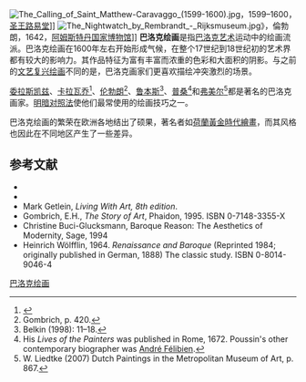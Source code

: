{{expand|time=2017-02-02T12:33:49+00:00}}
[[File:The_Calling_of_Saint_Matthew-Caravaggo_(1599-1600).jpg|thumb]]，1599–1600，[[圣王路易堂|圣王路易堂]]]]
[[File:The_Nightwatch_by_Rembrandt_-_Rijksmuseum.jpg|thumb]]》，倫勃朗，1642，[[阿姆斯特丹国家博物馆|阿姆斯特丹国家博物馆]]]]
'''巴洛克绘画'''是指[[巴洛克艺术|巴洛克艺术]]运动中的绘画流派。巴洛克绘画在1600年左右开始形成气候，在整个17世纪到18世纪初的艺术界都有较大的影响力。其作品特征为富有丰富而浓重的色彩和大面积的阴影。与之前的[[文艺复兴绘画|文艺复兴绘画]]不同的是，巴洛克画家们更喜欢描绘冲突激烈的场景。

[[委拉斯凯兹|委拉斯凯兹]]、[[卡拉瓦乔|卡拉瓦乔]]<ref>{{cite web |url=http://www.getty.edu/vow/ULANFullDisplay?find=Caravaggio&role=&nation=&prev_page=1&subjectid=500115312 |title=Getty profile, including variant spellings of the artist's name |publisher=Getty.edu |date=2002-12-11 |accessdate=2012-02-13 |archive-date=2020-10-29 |archive-url=https://web.archive.org/web/20201029232014/http://www.getty.edu/vow/ULANFullDisplay?find=Caravaggio&role=&nation=&prev_page=1&subjectid=500115312 |dead-url=no }}</ref>、[[伦勃朗|伦勃朗]]<ref name="Gombrich, p. 420">Gombrich, p. 420.</ref>、[[鲁本斯|鲁本斯]]<ref>Belkin (1998): 11–18.</ref>、[[普桑|普桑]]<ref>His ''Lives of the Painters'' was published in Rome, 1672.  Poussin's other contemporary biographer was [[André_Félibien|André Félibien]].</ref>和[[弗美尔|弗美尔]]<ref>W. Liedtke (2007) Dutch Paintings in the Metropolitan Museum of Art, p. 867.</ref>都是著名的巴洛克画家。[[明暗对照法|明暗对照法]]使他们最常使用的绘画技巧之一。

巴洛克绘画的繁荣在欧洲各地结出了硕果，著名者如[[荷蘭黃金時代繪畫|荷蘭黃金時代繪畫]]，而其风格也因此在不同地区产生了一些差异。

==参考文献==
{{reflist}}
* {{cite book
  | last = Belkin
  | first = Kristin Lohse
  | authorlink =
  | title = Rubens
  | url = https://archive.org/details/rubens0000belk
  | publisher = [[Phaidon_Press|Phaidon Press]]
  | year = 1998
  | pages =
  | doi =
  | isbn = 0-7148-3412-2 }}
* {{cite book
  | last = Belting
  | first = Hans
  | authorlink =
  | title = Likeness and Presence: A History of the Image before the Era of Art
  | publisher = [[University_of_Chicago_Press|University of Chicago Press]]
  | year = 1994
  | pages =
  | doi =
  | isbn = 0-226-04215-4
  | others = Edmund Jephcott }}
* Mark Getlein, ''Living With Art, 8th edition''.
*Gombrich, E.H., ''The Story of Art'', Phaidon, 1995. ISBN 0-7148-3355-X
*Christine Buci-Glucksmann, Baroque Reason: The Aesthetics of Modernity, Sage, 1994
*Heinrich Wölfflin, 1964. ''Renaissance and Baroque'' (Reprinted 1984; originally published in German, 1888) The classic study. ISBN 0-8014-9046-4
[[Category:巴洛克绘画|]]